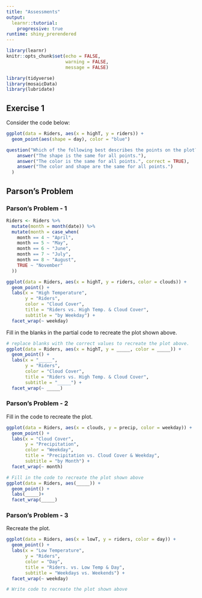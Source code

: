 ```yaml
---
title: "Assessments"
output: 
  learnr::tutorial:
    progressive: true
runtime: shiny_prerendered
---
```


```r
library(learnr)
knitr::opts_chunk$set(echo = FALSE, 
                      warning = FALSE, 
                      message = FALSE)
```

```r
library(tidyverse)
library(mosaicData)
library(lubridate)
```

## Exercise 1

Consider the code below: 

```r
ggplot(data = Riders, aes(x = highT, y = riders)) +
  geom_point(aes(shape = day), color = "blue")
```

```r
question("Which of the following best describes the points on the plot?",
    answer("The shape is the same for all points."),
    answer("The color is the same for all points.", correct = TRUE),
    answer("The color and shape are the same for all points.")
  )
```

<!-- 
- Fix headings, so it's a continuous problem 
- Fix day of the week (is Monday correct?), put days in order
- Add itermediate problem, where they have to fill in code inside the brackets
- Fix questions 
- Add codebook at top
- Add problem intro briefly explaining the data and variables used
-->

## Parson's Problem 

### Parson's Problem - 1

```r
Riders <- Riders %>%
  mutate(month = month(date)) %>%
  mutate(month = case_when(
    month == 4 ~ "April", 
    month == 5 ~ "May", 
    month == 6 ~ "June", 
    month == 7 ~ "July", 
    month == 8 ~ "August", 
    TRUE ~ "November"
  ))
```


```r
ggplot(data = Riders, aes(x = highT, y = riders, color = clouds)) + 
  geom_point() + 
  labs(x = "High Temperature", 
       y = "Riders", 
       color = "Cloud Cover",
       title = "Riders vs. High Temp. & Cloud Cover", 
       subtitle = "by Weekday") +
  facet_wrap(~ weekday)
```

Fill in the blanks in the partial code to recreate the plot shown above. 

```r
# replace blanks with the correct values to recreate the plot above.
ggplot(data = Riders, aes(x = highT, y = _____, color = _____)) + 
  geom_point() + 
  labs(x = "_____", 
       y = "Riders", 
       color = "Cloud Cover",
       title = "Riders vs. High Temp. & Cloud Cover", 
       subtitle = "_____") +
  facet_wrap(~ _____)
```

### Parson's Problem - 2

Fill in the code to recreate the plot. 
```r
ggplot(data = Riders, aes(x = clouds, y = precip, color = weekday)) + 
  geom_point() + 
  labs(x = "Cloud Cover", 
       y = "Precipitation", 
       color = "Weekday",
       title = "Precipitation vs. Cloud Cover & Weekday", 
       subtitle = "by Month") +
  facet_wrap(~ month)
```

```r
# Fill in the code to recreate the plot shown above 
ggplot(data = Riders, aes(_____)) + 
  geom_point() + 
  labs(_____)+
  facet_wrap(_____)
```

### Parson's Problem - 3

Recreate the plot. 

```r
ggplot(data = Riders, aes(x = lowT, y = riders, color = day)) + 
  geom_point() + 
  labs(x = "Low Temperature", 
       y = "Riders", 
       color = "Day",
       title = "Riders. vs. Low Temp & Day", 
       subtitle = "Weekdays vs. Weekends") +
  facet_wrap(~ weekday)
```

```r
# Write code to recreate the plot shown above 

```

